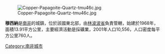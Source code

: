 [[Image:Copper-Papagoite-Quartz-tmu46c.jpg|thumb]]

'''穆西納'''是[[南非|南非]]的城鎮，位於該國東北部，由[[林波波省|林波波省]]負責管轄，始建於1968年，面積13.91平方公里，主要經濟活動是採礦業，2001年人口10,556，人口密度每平方公里760人。

{{SouthAfrica-geo-stub}}
[[Category:南非城市|Category:南非城市]]